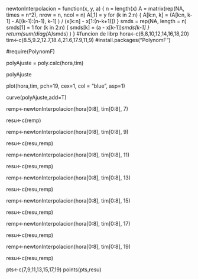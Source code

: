 newtonInterpolacion = function(x, y, a) { 
n = length(x) 
A = matrix(rep(NA, times = n^2), nrow = n, ncol = n) 
A[,1] = y 
for (k in 2:n) { 
A[k:n, k] = (A[k:n, k-1] - A[(k-1):(n-1), k-1] ) / (x[k:n] - x[1:(n-k+1)]) 
} 
smds = rep(NA, length = n) 
smds[1] = 1
for (k in 2:n) { 
smds[k] = (a - x[k-1])*smds[k-1] 
}
return(sum(diag(A)*smds) )
}
#funcion de librp
hora<-c(6,8,10,12,14,16,18,20)
tim<-c(8.5,9.2,12.7,18.4,21.6,17.9,11,9)
#install.packages("PolynomF")

#require(PolynomF)


polyAjuste = poly.calc(hora,tim)

polyAjuste

plot(hora,tim, pch=19, cex=1, col = "blue", asp=1)

curve(polyAjuste,add=T)

remp<-newtonInterpolacion(hora[0:8], tim[0:8], 7)

resu<-c(remp)

remp<-newtonInterpolacion(hora[0:8], tim[0:8], 9)

resu<-c(resu,remp)

remp<-newtonInterpolacion(hora[0:8], tim[0:8], 11)

resu<-c(resu,remp)

remp<-newtonInterpolacion(hora[0:8], tim[0:8], 13)

resu<-c(resu,remp)

remp<-newtonInterpolacion(hora[0:8], tim[0:8], 15)

resu<-c(resu,remp)

remp<-newtonInterpolacion(hora[0:8], tim[0:8], 17)

resu<-c(resu,remp)

remp<-newtonInterpolacion(hora[0:8], tim[0:8], 19)

resu<-c(resu,remp)

pts<-c(7,9,11,13,15,17,19)
points(pts,resu)